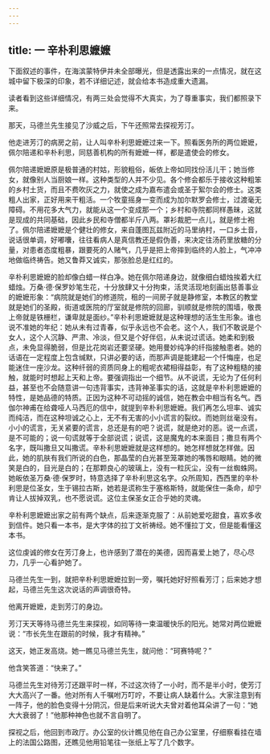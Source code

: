 ```yaml
---
---
---
```

title: 一 辛朴利思嬷嬷
---





下面叙述的事件，在海滨蒙特伊并未全部曝光，但是透露出来的一点情况，就在这城中留下极深的印象，若不详细记述，就会给本书造成重大遗漏。

读者看到这些详细情况，有两三处会觉得不大真实，为了尊重事实，我们都照录下来。

那天，马德兰先生接见了沙威之后，下午还照常去探视芳汀。

他走进芳汀的病房之前，让人叫辛朴利思嬷嬷过来一下。照看医务所的两位嬷嬷，佩尔陪递和辛朴利思，同慈善机构的所有嬷嬷一样，都是遣使会的修女。

佩尔陪递嬷嬷原是极普通的村姑，形貌粗俗，皈依上帝如同找份活儿干；她当修女，就像别人当厨娘一样。这种类型的人并不少见。各个修会都乐于接收这种粗笨的乡村土货，而且不费吹灰之力，就使之成为嘉布遣会或圣于絮尔会的修士。这类粗人出家，正好用来干粗活。一个牧童摇身一变而成为加尔默罗会修士，过渡毫无障碍。不用花多大气力，就能从这一个变成那一个；乡村和寺院都同样愚昧，这就是现成的共同基础，因此乡民和寺僧都半斤八两。罩衫裁肥一点儿，就是修士袍了。佩尔陪递嬷嬷是个健壮的修女，来自蓬图瓦兹附近的马里纳村，一口乡土音，说话很单调，好嘟囔，往往看病人是真信教还是假伪善，来决定往汤药里放糖的分量，对患者态度粗暴，跟要死的人赌气，几乎是把上帝摔到临终的人脸上，气冲冲地做临终祷告。她又鲁莽又诚实，那张脸总是红红的。

辛朴利思嬷嬷的脸却像白蜡一样白净。她在佩尔陪递身边，就像细白蜡烛挨着大红蜡烛。万桑·德·保罗妙笔生花，十分放肆又十分拘束，活灵活现地刻画出慈善事业的嬷嬷形象：“病院就是她们的修道院，租的一间房子就是静修室，本教区的教堂就是她们的圣殿，街道或医院的厅室就是修院的回廊，驯顺就是修院的围墙，敬畏上帝就是铁栅栏，谦卑就是面纱。”辛朴利思嬷嬷就是这种理想的活生生形象。谁也说不准她的年纪：她从未有过青春，似乎永远也不会老。这个人，我们不敢说是个女人，这个人沉静、严肃、冷淡，但又是个好伴侣，从未说过谎话。她柔和到极点，未免显得脆弱，但是比花岗岩还要坚硬。她用曼妙纯净的纤指接触患者。她的话语在一定程度上包含缄默，只讲必要的话，而那声调是能建起一个忏悔座，也足能迷住一座沙龙。这种纤弱的资质同身上的粗呢衣裙相得益彰，有了这种粗糙的接触，就能时时想起上天和上帝。要强调指出一个细节。从不说谎，无论为了任何利益，甚至也不会随意讲一句违背事实，违背神圣事实的话，这就是辛朴利思嬷嬷的特性，是她品德的特质。正因为这种不可动摇的诚信，她在教会中相当有名气。西伽尔神甫在给聋哑人马西厄的信中，就提到辛朴利思嬷嬷。我们再怎么坦率、诚实而纯洁，而在这种坦诚之心上，无不有无害的小小谎言的裂纹。而她则丝毫没有。小小的谎言，无关紧要的谎言，总还是有的吧？说谎，就是绝对的恶。说一点谎，是不可能的；说一句谎就等于全部说谎；说谎，这是魔鬼的本来面目；撒旦有两个名字，既叫撒旦又叫撒谎。辛朴利思嬷嬷就是这样想的。她怎样想就怎样做。因此，她的肌肤有我们所说的白色，那晶莹的白光甚至笼罩她的嘴唇和眼睛。她的微笑是白的，目光是白的；在那颗良心的玻璃上，没有一粒灰尘，没有一丝蜘蛛网。她皈依圣万桑·德·保罗时，特意选择了辛朴利思这名字。众所周知，西西里的辛朴利思是位圣女，生于锡拉古斯，她若是谎称生于塞格斯特，就能保住一条命，却宁肯让人拔掉双乳，也不愿说谎。这位主保圣女正合乎她的灵魂。

辛朴利思嬷嬷出家之前有两个缺点，后来逐渐克服了：从前她爱吃甜食，喜欢多收到信件。她只看一本书，是大字体的拉丁文祈祷经。她不懂拉丁文，但是能看懂这本书。

这位虔诚的修女在芳汀身上，也许感到了潜在的美德，因而喜爱上她了，尽心尽力，几乎一心看护她了。

马德兰先生一到，就把辛朴利思嬷嬷拉到一旁，嘱托她好好照看芳汀；后来她才想起，马德兰先生这次说话的声调很奇特。

他离开嬷嬷，走到芳汀的身边。

芳汀天天等待马德兰先生来探视，如同等待一束温暖快乐的阳光。她常对两位嬷嬷说：“市长先生在跟前的时候，我才有精神。”

这天，她正发高烧。她一瞧见马德兰先生，就问他：“珂赛特呢？”

他含笑答道：“快来了。”

马德兰先生对待芳汀还跟平时一样，不过这次待了一小时，而不是半小时，使芳汀大大高兴了一番。他对所有人千嘱咐万叮咛，不要让病人缺着什么。大家注意到有一阵子，他的脸色变得十分阴沉，但是后来听说大夫曾对着他耳朵讲了一句：“她大大衰弱了！”他那种神色也就不言自明了。

探视之后，他回到市政厅。办公室的伙计瞧见他在自己办公室里，仔细察看挂在墙上的法国公路图，还瞧见他用铅笔往一张纸上写了几个数字。